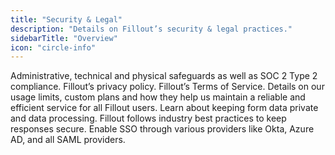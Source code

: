 ```yaml
---
title: "Security & Legal"
description: "Details on Fillout’s security & legal practices."
sidebarTitle: "Overview"
icon: "circle-info"
---
```


<CardGroup cols={2}>
  <Card title="Security at Fillout" icon="shield-halved" iconType="regular" color="#FFC738" href="/help/security">
    Administrative, technical and physical safeguards as well as SOC 2 Type 2 compliance.
  </Card>
  <Card title="Privacy policy" icon="lock" iconType="regular" color="#FFC738" href="/help/privacy-policy">
    Fillout’s privacy policy.
  </Card>
  <Card title="Terms of service" icon="file-contract" iconType="regular" color="#FFC738" href="/help/terms-of-service">
    Fillout’s Terms of Service.
  </Card>
  <Card title="Fair use policy" icon="thumbs-up" iconType="regular" color="#FFC738" href="/help/fair-use-policy">
    Details on our usage limits, custom plans and how they help us maintain a reliable and efficient service for all Fillout users.
  </Card>
  <Card title="Fillout and GDPR-Compliant Forms" icon="camera-security" iconType="regular" color="#FFC738" href="/help/gdpr">
    Learn about keeping form data private and data processing.
  </Card>
  <Card title="Encrypted forms" icon="key" iconType="regular" color="#FFC738" href="/help/encrypted-forms">
    Fillout follows industry best practices to keep responses secure.
  </Card>
  <Card title="SAML Single Sign On" icon="shield-keyhole" iconType="regular" color="#FFC738" href="/help/saml-sso">
    Enable SSO through various providers like Okta, Azure AD, and all SAML providers.
  </Card>
</CardGroup>